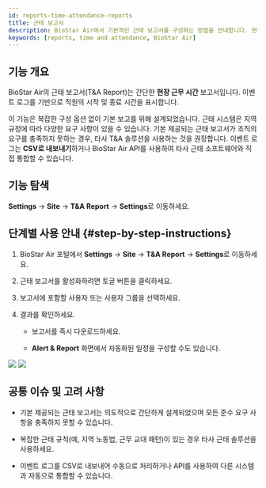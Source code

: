 ```yaml
---
id: reports-time-attendance-reports
title: 근태 보고서
description: BioStar Air에서 기본적인 근태 보고서를 구성하는 방법을 안내합니다. 현장 근무 시간 추적, CSV 내보내기 옵션, API 통합 기능을 지원합니다.
keywords: [reports, time and attendance, BioStar Air]
---
```


## 기능 개요

BioStar Air의 근태 보고서(T&A Report)는 간단한 **현장 근무 시간** 보고서입니다. 이벤트 로그를 기반으로 직원의 시작 및 종료 시간을 표시합니다.

이 기능은 복잡한 구성 옵션 없이 기본 보고를 위해 설계되었습니다. 근태 시스템은 지역 규정에 따라 다양한 요구 사항이 있을 수 있습니다. 기본 제공되는 근태 보고서가 조직의 요구를 충족하지 못하는 경우, 타사 T&A 솔루션을 사용하는 것을 권장합니다. 이벤트 로그는 **CSV로 내보내기**하거나 BioStar Air API를 사용하여 타사 근태 소프트웨어와 직접 통합할 수 있습니다.


## 기능 탐색

**Settings** → **Site** → **T&A Report** → **Settings**로 이동하세요.


## 단계별 사용 안내 {#step-by-step-instructions}

1. BioStar Air 포털에서 **Settings** → **Site** → **T&A Report** → **Settings**로 이동하세요.

1. 근태 보고서를 활성화하려면 토글 버튼을 클릭하세요.

1. 보고서에 포함할 사용자 또는 사용자 그룹을 선택하세요.

1. 결과를 확인하세요.

    * 보고서를 즉시 다운로드하세요.

    * **Alert & Report** 화면에서 자동화된 일정을 구성할 수도 있습니다.

<Image src='/img/air/air-reports-settings.png' alone />

<Image src='/img/air/air-reports-download.png' alone />


## 공통 이슈 및 고려 사항

* 기본 제공되는 근태 보고서는 의도적으로 간단하게 설계되었으며 모든 준수 요구 사항을 충족하지 못할 수 있습니다.

* 복잡한 근태 규칙(예, 지역 노동법, 근무 교대 패턴)이 있는 경우 타사 근태 솔루션을 사용하세요.

* 이벤트 로그를 CSV로 내보내어 수동으로 처리하거나 API를 사용하여 다른 시스템과 자동으로 통합할 수 있습니다.